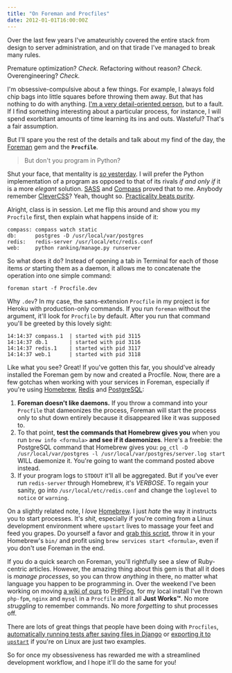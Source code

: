 ```yaml
---
title: "On Foreman and Procfiles"
date: 2012-01-01T16:00:00Z
---
```


Over the last few years I've amateurishly covered the entire stack from design to server administration, and on that tirade I've managed to break many rules.

Premature optimization? _Check._
Refactoring without reason? _Check._
Overengineering? _Check._

I'm obsessive-compulsive about a few things. For example, I always fold chip bags into little squares before throwing them away. But that has nothing to do with anything. [I'm a very detail-oriented person][1], but to a fault. If I find something interesting about a particular process, for instance, I will spend exorbitant amounts of time learning its ins and outs. Wasteful? That's a fair assumption.

But I'll spare you the rest of the details and talk about my find of the day, the [Foreman][2] gem and the **`Procfile`**.

> But don't you program in Python?

Shut your face, that mentality is [_so_ yesterday][3]. I will prefer the Python implementation of a program as opposed to that of its rivals _if and only if_ it is a more _elegant_ solution. [SASS][4] and [Compass][5] proved that to me. Anybody remember [CleverCSS][6]? Yeah, thought so. [Practicality beats purity][7].

Alright, class is in session. Let me flip this around and show you my `Procfile` first, then explain what happens inside of it:

~~~ shell
compass: compass watch static
db:      postgres -D /usr/local/var/postgres
redis:   redis-server /usr/local/etc/redis.conf
web:     python ranking/manage.py runserver
~~~

So what does it do? Instead of opening a tab in Terminal for each of those items _or_ starting them as a daemon, it allows me to concatenate the operation into one simple command:

~~~ shell
foreman start -f Procfile.dev
~~~

Why `.dev`? In my case, the sans-extension `Procfile` in my project is for Heroku with production-only commands. If you run `foreman` without the argument, it'll look for `Procfile` by default. After you run that command you'll be greeted by this lovely sight:

~~~ shell
14:14:37 compass.1  | started with pid 3115
14:14:37 db.1       | started with pid 3116
14:14:37 redis.1    | started with pid 3117
14:14:37 web.1      | started with pid 3118
~~~

Like what you see? Great! If you've gotten this far, you should've already installed the Foreman gem by now and created a Procfile. Now, there are a few gotchas when working with your services in Foreman, especially if you're using [Homebrew][8], [Redis][9] and [PostgreSQL][10]:

1. **Foreman doesn't like daemons.** If you throw a command into your `Procfile` that dameonizes the process, Foreman will start the process only to shut down entirely because it disappeared like it was supposed to.
2. To that point, **test the commands that Homebrew gives you** when you run `brew info <formula>` **and see if it daemonizes**. Here's a freebie: the PostgreSQL command that Homebrew gives you: `pg_ctl -D /usr/local/var/postgres -l /usr/local/var/postgres/server.log start` WILL daemonize it. You're going to want the command posted above instead.
3. If your program logs to `STDOUT` it'll all be aggregated. But if you've ever run `redis-server` through Homebrew, it's _VERBOSE_. To regain your sanity, go into `/usr/local/etc/redis.conf` and change the `loglevel` to `notice` or `warning`.

On a slightly related note, I _love_ [Homebrew][8]. I just _hate_ the way it instructs you to start processes. It's _shit_, especially if you're coming from a Linux development environment where `upstart` lives to massage your feet and feed you grapes. Do yourself a favor and [grab this script][11], throw it in your Homebrew's `bin/` and profit using `brew services start <formula>`, even if you don't use Foreman in the end.

If you do a quick search on Foreman, you'll rightfully see a slew of Ruby-centric articles. However, the amazing thing about this gem is that all it does is _manage processes_, so you can throw _anything_ in there, no matter what language you happen to be programming in. Over the weekend I've been working on moving [a wiki of ours][12] to [PHPFog][13], for my local install I've thrown `php-fpm`, `nginx` and `mysql` in a `Procfile` and it all **Just Works™**. No more _struggling_ to remember commands. No more _forgetting_ to shut processes off.

There are lots of great things that people have been doing with `Procfiles`, [automatically running tests after saving files in Django][14] or [exporting it to `upstart`][15] if you're on Linux are just two examples.

So for once my obsessiveness has rewarded me with a streamlined development workflow, and I hope it'll do the same for you!


[1]: http://speakerdeck.com/u/bryan/p/design-is-in-the-details
[2]: http://ddollar.github.com/foreman/
[3]: http://www.youtube.com/watch?v=8X_Ot0k4XJc
[4]: http://sass-lang.com
[5]: http://compass-style.org
[6]: http://sandbox.pocoo.org/clevercss/
[7]: http://www.python.org/dev/peps/pep-0020/
[8]: https://github.com/mxcl/homebrew
[9]: http://redis.io
[10]: http://postgresql.org
[11]: https://gist.github.com/1446575
[12]: http://j-ongaku.org/wiki/Main_Page
[13]: http://phpfog.com
[14]: http://bruno.im/2011/sep/29/streamline-your-django-workflow/
[15]: http://michaelvanrooijen.com/articles/2011/06/08-managing-and-monitoring-your-ruby-application-with-foreman-and-upstart/
